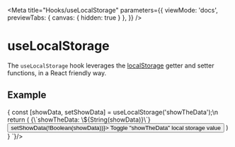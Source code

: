 <!-- useLocalStorage.stories.mdx -->


<Meta
  title="Hooks/useLocalStorage"
  parameters={{
    viewMode: 'docs',
    previewTabs: {
      canvas: { hidden: true }
     },
  }}
/>

# useLocalStorage

The `useLocalStorage` hook leverages the [localStorage](https://developer.mozilla.org/en-US/docs/Web/API/Window/localStorage) getter and setter functions, in a React friendly way.

## Example

<Story name="useLocalStorage">
  <Canvas>
    <LocalStorageExample />
  </Canvas>
  <Syntax code={`
    const App: FC = () => {
      const [showData, setShowData] = useLocalStorage<boolean | undefined>('showTheData');\n
      return (
        <Box>
          {\`showTheData: \${String(showData)}\`}
          <Button onClick={() => setShowData(!Boolean(showData))}>
            Toggle "showTheData" local storage value
          </Button>
        </Box>
      )
    }
  `}/>
</Story>


